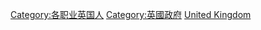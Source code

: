 {{Commonscat|Civil servants of the United Kingdom}}

[[Category:各职业英国人|Category:各职业英国人]]
[[Category:英國政府|Category:英國政府]]
[[Category:各國公務員|United Kingdom]]